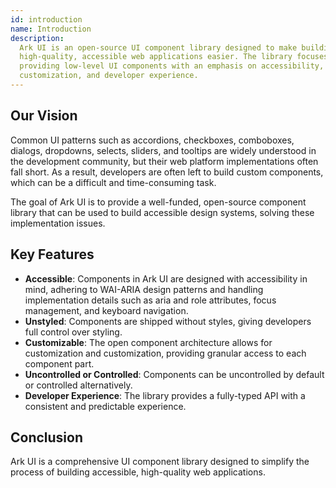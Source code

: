 ```yaml
---
id: introduction
name: Introduction
description:
  Ark UI is an open-source UI component library designed to make building
  high-quality, accessible web applications easier. The library focuses on
  providing low-level UI components with an emphasis on accessibility,
  customization, and developer experience.
---
```


## Our Vision

Common UI patterns such as accordions, checkboxes, comboboxes, dialogs,
dropdowns, selects, sliders, and tooltips are widely understood in the
development community, but their web platform implementations often fall short.
As a result, developers are often left to build custom components, which can be
a difficult and time-consuming task.

The goal of Ark UI is to provide a well-funded, open-source component library
that can be used to build accessible design systems, solving these
implementation issues.

## Key Features

- **Accessible**: Components in Ark UI are designed with accessibility in mind,
  adhering to WAI-ARIA design patterns and handling implementation details such
  as aria and role attributes, focus management, and keyboard navigation.
- **Unstyled**: Components are shipped without styles, giving developers full
  control over styling.
- **Customizable**: The open component architecture allows for customization and
  customization, providing granular access to each component part.
- **Uncontrolled or Controlled**: Components can be uncontrolled by default or
  controlled alternatively.
- **Developer Experience**: The library provides a fully-typed API with a
  consistent and predictable experience.

## Conclusion

Ark UI is a comprehensive UI component library designed to simplify the process
of building accessible, high-quality web applications.
